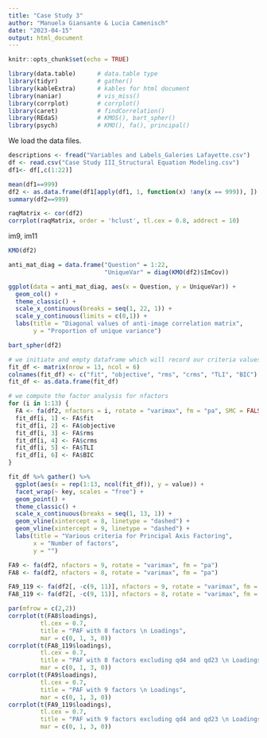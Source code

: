 ```yaml
---
title: "Case Study 3"
author: "Manuela Giansante & Lucia Camenisch"
date: "2023-04-15"
output: html_document
---
```


```r
knitr::opts_chunk$set(echo = TRUE)
```

```r
library(data.table)      # data.table type
library(tidyr)           # gather()
library(kableExtra)      # kables for html document
library(naniar)          # vis_miss()
library(corrplot)        # corrplot()
library(caret)           # findCorrelation()
library(REdaS)           # KMOS(), bart_spher()
library(psych)           # KMO(), fa(), principal()
```

We load the data files.

```r
descriptions <- fread("Variables and Labels_Galeries Lafayette.csv")
df <- read.csv("Case Study III_Structural Equation Modeling.csv")
df1<- df[,c(1:22)]
```


```r
mean(df1==999)
df2 <- as.data.frame(df1[apply(df1, 1, function(x) !any(x == 999)), ])
summary(df2==999)
```



```r
raqMatrix <- cor(df2)
corrplot(raqMatrix, order = 'hclust', tl.cex = 0.8, addrect = 10)
```

im9, im11

```r
KMO(df2)
```

```r
anti_mat_diag = data.frame("Question" = 1:22,
                           "UniqueVar" = diag(KMO(df2)$ImCov))

ggplot(data = anti_mat_diag, aes(x = Question, y = UniqueVar)) +
  geom_col() +
  theme_classic() +
  scale_x_continuous(breaks = seq(1, 22, 1)) +
  scale_y_continuous(limits = c(0,1)) +
  labs(title = "Diagonal values of anti-image correlation matrix",
       y = "Proportion of unique variance")
```

```r
bart_spher(df2)
```

```r
# we initiate and empty dataframe which will record our criteria values
fit_df <- matrix(nrow = 13, ncol = 6)
colnames(fit_df) <- c("fit", "objective", "rms", "crms", "TLI", "BIC")
fit_df <- as.data.frame(fit_df)

# we compute the factor analysis for nfactors 
for (i in 1:13) {
  FA <- fa(df2, nfactors = i, rotate = "varimax", fm = "pa", SMC = FALSE)
  fit_df[i, 1] <- FA$fit
  fit_df[i, 2] <- FA$objective
  fit_df[i, 3] <- FA$rms
  fit_df[i, 4] <- FA$crms
  fit_df[i, 5] <- FA$TLI
  fit_df[i, 6] <- FA$BIC
}


```

```r
fit_df %>% gather() %>%                 
  ggplot(aes(x = rep(1:13, ncol(fit_df)), y = value)) +
  facet_wrap(~ key, scales = "free") +
  geom_point() +
  theme_classic() +
  scale_x_continuous(breaks = seq(1, 13, 1)) +
  geom_vline(xintercept = 8, linetype = "dashed") +
  geom_vline(xintercept = 9, linetype = "dashed") +
  labs(title = "Various criteria for Principal Axis Factoring",
       x = "Number of factors",
       y = "")
```



```r
FA9 <- fa(df2, nfactors = 9, rotate = "varimax", fm = "pa")
FA8 <- fa(df2, nfactors = 8, rotate = "varimax", fm = "pa")

FA9_119 <- fa(df2[, -c(9, 11)], nfactors = 9, rotate = "varimax", fm = "pa")
FA8_119 <- fa(df2[, -c(9, 11)], nfactors = 8, rotate = "varimax", fm = "pa")
```


```r
par(mfrow = c(2,2))
corrplot(t(FA8$loadings),
         tl.cex = 0.7,
         title = "PAF with 8 factors \n Loadings",
         mar = c(0, 1, 3, 0))
corrplot(t(FA8_119$loadings),
         tl.cex = 0.7,
         title = "PAF with 8 factors excluding qd4 and qd23 \n Loadings",
         mar = c(0, 1, 3, 0))
corrplot(t(FA9$loadings),
         tl.cex = 0.7,
         title = "PAF with 9 factors \n Loadings",
         mar = c(0, 1, 3, 0))
corrplot(t(FA9_119$loadings),
         tl.cex = 0.7,
         title = "PAF with 9 factors excluding qd4 and qd23 \n Loadings",
         mar = c(0, 1, 3, 0))
```

